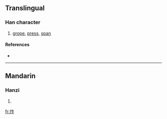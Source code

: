 ==Translingual==

===Han character===
{{Han char|rn=64|rad=手|as=05|sn=8|four=|canj=手人尸 (QOS)}}

# [[grope]], [[press]], [[span]]

====References====
* {{Han ref|kx=0424.160|dkj=11938|dj=0772.130|hdz=31853.060|uh=62C3|ud=25283}}

----

==Mandarin==

===Hanzi===
{{cmn-hanzi|pin=[[zhà]] ([[zha4]]), [[zhǎn]] ([[zhan3]])|wg=cha<sup>4</sup>, chan<sup>3</sup>}}

# {{defn|Mandarin}}

[[fr:拃]]